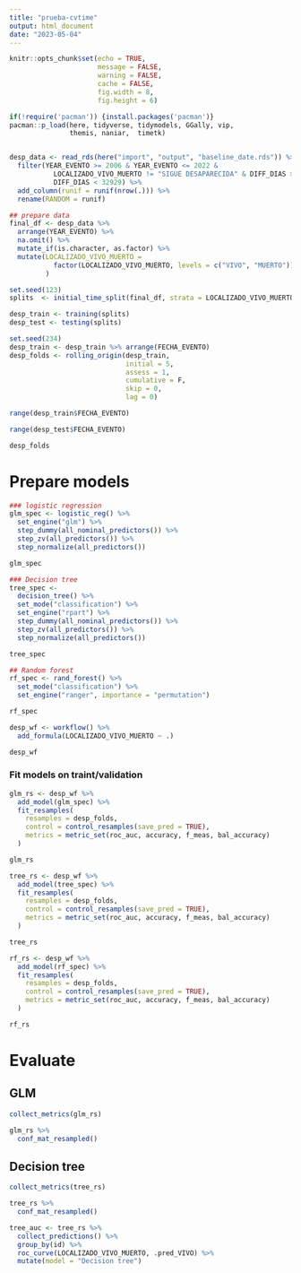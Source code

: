 ```yaml
---
title: "prueba-cvtime"
output: html_document
date: "2023-05-04"
---
```



```r
knitr::opts_chunk$set(echo = TRUE, 
                      message = FALSE,
                      warning = FALSE,
                      cache = FALSE,
                      fig.width = 8, 
                      fig.height = 6)
```



```r
if(!require('pacman')) {install.packages('pacman')}
pacman::p_load(here, tidyverse, tidymodels, GGally, vip,
               themis, naniar,  timetk)


desp_data <- read_rds(here("import", "output", "baseline_date.rds")) %>% 
  filter(YEAR_EVENTO >= 2006 & YEAR_EVENTO <= 2022 &
           LOCALIZADO_VIVO_MUERTO != "SIGUE DESAPARECIDA" & DIFF_DIAS >= 0 &
           DIFF_DIAS < 32929) %>% 
  add_column(runif = runif(nrow(.))) %>% 
  rename(RANDOM = runif)
```




```r
## prepare data 
final_df <- desp_data %>% 
  arrange(YEAR_EVENTO) %>% 
  na.omit() %>% 
  mutate_if(is.character, as.factor) %>% 
  mutate(LOCALIZADO_VIVO_MUERTO = 
           factor(LOCALIZADO_VIVO_MUERTO, levels = c("VIVO", "MUERTO"))
         )
```



```r
set.seed(123)
splits  <- initial_time_split(final_df, strata = LOCALIZADO_VIVO_MUERTO)

desp_train <- training(splits)
desp_test <- testing(splits)
```




```r
set.seed(234)
desp_train <- desp_train %>% arrange(FECHA_EVENTO) 
desp_folds <- rolling_origin(desp_train,
                             initial = 5,
                             assess = 1,
                             cumulative = F,
                             skip = 0,
                             lag = 0)
```



```r
range(desp_train$FECHA_EVENTO)
```

```r
range(desp_test$FECHA_EVENTO)
```


```r
desp_folds
```


# Prepare models 


```r
### logistic regression 
glm_spec <- logistic_reg() %>%
  set_engine("glm") %>% 
  step_dummy(all_nominal_predictors()) %>% 
  step_zv(all_predictors()) %>% 
  step_normalize(all_predictors())

glm_spec
```




```r
### Decision tree
tree_spec <-
  decision_tree() %>%
  set_mode("classification") %>%
  set_engine("rpart") %>% 
  step_dummy(all_nominal_predictors()) %>% 
  step_zv(all_predictors()) %>% 
  step_normalize(all_predictors())

tree_spec
```




```r
## Random forest 
rf_spec <- rand_forest() %>%
  set_mode("classification") %>%
  set_engine("ranger", importance = "permutation")

rf_spec
```



```r
desp_wf <- workflow() %>%
  add_formula(LOCALIZADO_VIVO_MUERTO ~ .)

desp_wf
```


### Fit models on traint/validation

```r
glm_rs <- desp_wf %>%
  add_model(glm_spec) %>%
  fit_resamples(
    resamples = desp_folds,
    control = control_resamples(save_pred = TRUE),
    metrics = metric_set(roc_auc, accuracy, f_meas, bal_accuracy)
  )

glm_rs
```



```r
tree_rs <- desp_wf %>%
  add_model(tree_spec) %>%
  fit_resamples(
    resamples = desp_folds,
    control = control_resamples(save_pred = TRUE),
    metrics = metric_set(roc_auc, accuracy, f_meas, bal_accuracy)
  )

tree_rs
```



```r
rf_rs <- desp_wf %>%
  add_model(rf_spec) %>%
  fit_resamples(
    resamples = desp_folds,
    control = control_resamples(save_pred = TRUE),
    metrics = metric_set(roc_auc, accuracy, f_meas, bal_accuracy)
  )

rf_rs
```




# Evaluate 

## GLM 

```r
collect_metrics(glm_rs)
```



```r
glm_rs %>%
  conf_mat_resampled()
```


## Decision tree 

```r
collect_metrics(tree_rs)
```



```r
tree_rs %>%
  conf_mat_resampled()
```



```r
tree_auc <- tree_rs %>%
  collect_predictions() %>%
  group_by(id) %>%
  roc_curve(LOCALIZADO_VIVO_MUERTO, .pred_VIVO) %>%
  mutate(model = "Decision tree")
```








